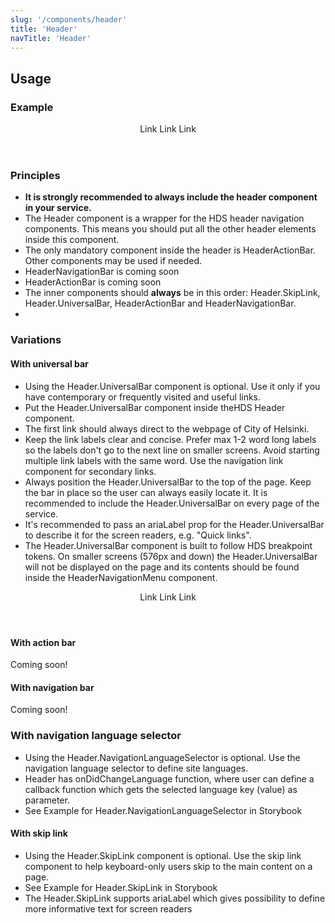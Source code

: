 ```yaml
---
slug: '/components/header'
title: 'Header'
navTitle: 'Header'
---
```




## Usage

### Example

<PlaygroundPreview>
  <Header>
    <Header.UniversalBar primaryLinkHref="#" primaryLinkText="Helsingin kaupunki">
      <Header.NavigationLink href="#">Link</Header.NavigationLink>
      <Header.NavigationLink href="#">Link</Header.NavigationLink>
      <Header.NavigationLink href="#">Link</Header.NavigationLink>
    </Header.UniversalBar>
  </Header>
</PlaygroundPreview>

### Principles

- **It is strongly recommended to always include the header component in your service.**
- The Header component is a wrapper for the HDS header navigation components. This means you should put all the other header elements inside this component.
- The only mandatory component inside the header is HeaderActionBar. Other components may be used if needed.
- HeaderNavigationBar is coming soon
- HeaderActionBar is coming soon
- The inner components should **always** be in this order: Header.SkipLink, Header.UniversalBar, HeaderActionBar and HeaderNavigationBar.
- 

### Variations

#### With universal bar

- Using the Header.UniversalBar component is optional. Use it only if you have contemporary or frequently visited and useful links.
- Put the Header.UniversalBar component inside the<InternalLink href="/components/header">HDS Header component</InternalLink>.
- The first link should always direct to the webpage of City of Helsinki.
- Keep the link labels clear and concise. Prefer max 1-2 word long labels so the labels don't go to the next line on smaller screens. Avoid starting multiple link labels with the same word. Use the <InternalLink href="/components/navigation-link">navigation link component</InternalLink> for secondary links.
- Always position the Header.UniversalBar to the top of the page. Keep the bar in place so the user can always easily locate it. It is recommended to include the Header.UniversalBar on every page of the service.
- It's recommended to pass an ariaLabel prop for the Header.UniversalBar to describe it for the screen readers, e.g. "Quick links".
- The Header.UniversalBar component is built to follow <InternalLink href="/foundation/design-tokens/breakpoints">HDS breakpoint tokens</InternalLink>. On smaller screens (576px and down) the Header.UniversalBar will not be displayed on the page and its contents should be found inside the HeaderNavigationMenu component.

<PlaygroundPreview>
  <Header>
    <Header.UniversalBar primaryLinkHref="#" primaryLinkText="Helsingin kaupunki">
      <Header.NavigationLink href="#">Link</Header.NavigationLink>
      <Header.NavigationLink href="#">Link</Header.NavigationLink>
      <Header.NavigationLink href="#">Link</Header.NavigationLink>
    </Header.UniversalBar>
  </Header>
</PlaygroundPreview>

#### With action bar

Coming soon!

#### With navigation bar

Coming soon!

### With navigation language selector

- Using the Header.NavigationLanguageSelector is optional. Use the navigation language selector to define site languages. 
- Header has onDidChangeLanguage function, where user can define a callback function which gets the selected language key (value) as parameter.
- See Example for Header.NavigationLanguageSelector <Link openInNewTab openInNewTabAriaLabel="Opens in a new tab" href="/storybook/react/?path=/story/components-header--with-full-features">in Storybook</Link>

#### With skip link

- Using the Header.SkipLink component is optional. Use the skip link component to help keyboard-only users skip to the main content on a page.
- See Example for Header.SkipLink <Link openInNewTab openInNewTabAriaLabel="Opens in a new tab" href="/storybook/react/?path=/story/components-header--with-skip-link">in Storybook</Link>
- The Header.SkipLink supports ariaLabel which gives possibility to define more informative text for screen readers
